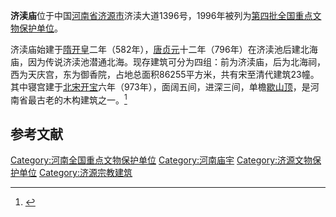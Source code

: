 {{coord|35|06|33|N|112|34|35|E|display=title|scale:10000}}
{{文物保护单位
| 级别 = 全国
| 名称 = 济渎庙
| 图片 = [[File:Jidu_Resting_Palace_Jiyuan.jpg|220px]]
| 所在 = [[河南省|河南省]][[济源市|济源市]]
| 分类 = 古建筑
| 时代 = 宋－清
| 编号 = [[第四批全国重点文物保护单位|第四批]]第107项
| 登录 = 1996年11月20日
}}

'''济渎庙'''位于中国[[河南省|河南省]][[济源市|济源市]]济渎大道1396号，1996年被列为[[第四批全国重点文物保护单位|第四批全国重点文物保护单位]]。

济渎庙始建于[[隋朝|隋]][[开皇|开皇]]二年（582年），[[唐朝|唐]][[貞元_(唐朝)|贞元]]十二年（796年）在济渎池后建北海庙，因为传说济渎池潜通北海。现存建筑可分为四组：前为济渎庙，后为北海祠，西为天庆宫，东为御香院，占地总面积86255平方米，共有宋至清代建筑23幢。其中寝宫建于[[北宋|北宋]][[开宝|开宝]]六年（973年），面阔五间，进深三间，单檐[[歇山顶|歇山顶]]，是河南省最古老的木构建筑之一。<ref>{{Cite book |title=全国重点文物保护单位·第一至第五批·第Ⅱ卷 |publisher=文物出版社 |year=2004 |isbn=7-5010-1525-2 |pages=386 }}</ref>

{{Gallery
|width = 300
|height = 
|lines = 1
|File:Ji_River_Source_Jiyuan.jpg|济水之源
|File:Qingyuandongfu_Gate_Jiyuan.jpg|清源洞府门.明
|File:Yuande_Gate_Jiyuan.jpg|清源门.明
|File:Yuande_Gate_Jidu_Temple_Jiyuan.jpg|渊德门.明
|File:Jidu_Resting_Palace_Jiyuan.jpg|寝宫.宋
|File:Linyuan_Gate_Jiyuan.jpg|临渊门.元
|File:Dragon_Pavilion_Jiyuan.jpg|龙亭.明
|File:Yuhuang_Palace_Jiyuan.jpg|玉皇殿.清
|File:Longevity_Pavilion_Jiyuan.jpg|长生阁.清
|File:Bounding_Wall_Jiyuan.jpg|围墙.唐
|File:Goulan_Jiyuan.jpg|勾阑.宋
|File:Jidu_Temple_0802201601_Jiyuan.jpg|寝宫西北角
}}

==参考文献==
{{reflist}}

{{河南全国重点文物保护单位}}
{{岳镇海渎祭祀}}
{{中国木构建筑 (唐-宋)}}

{{DEFAULTSORT:Ji}}
[[Category:河南全国重点文物保护单位|Category:河南全国重点文物保护单位]]
[[Category:河南庙宇|Category:河南庙宇]]
[[Category:济源文物保护单位|Category:济源文物保护单位]]
[[Category:济源宗教建筑|Category:济源宗教建筑]]
